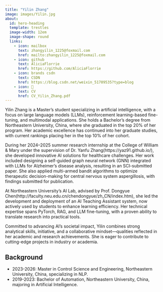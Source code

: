```yaml
---
title: "Yilin Zhang"
image: images/Yilin.jpg
about:
  id: hero-heading
  template: trestles
  image-width: 12em
  image-shape: round
  links:
    - icon: mailbox
      text: zhangyilin_1225@foxmail.com
      href: mailto:zhangyilin_1225@foxmail.com
    - icon: github
      text: AliciaFlorrie
      href: https://github.com/AliciaFlorrie
    - icon: brands csdn
      text: CSDN
      href: https://blog.csdn.net/weixin_51709535?type=blog
    - icon: 📝
      text: CV
      href: CV_Yilin_Zhang.pdf  
---
```


::: {#hero-heading}

Yilin Zhang is a Master’s student specializing in artificial intelligence, with a focus on large language models (LLMs), reinforcement learning-based fine-tuning, and multimodal applications. She holds a Bachelor’s degree from Northeastern University, China, where she graduated in the top 20% of her program. Her academic excellence has continued into her graduate studies, with current rankings placing her in the top 10% of her cohort.

During her 2024–2025 summer research internship at the College of William & Mary under the supervision of Dr. Yanfu Zhang(https://yaz91.github.io/), she developed innovative AI solutions for healthcare challenges. Her work included designing a self-guided graph neural network (GNN) integrated with LLMs for Alzheimer’s disease analysis, resulting in an SCI-submitted paper. She also applied multi-armed bandit algorithms to optimize therapeutic decision-making for central nervous system aspergillosis, with findings submitted for publication.

At Northeastern University’s AI Lab, advised by Prof. Dongyue Chen(http://faculty.neu.edu.cn/chendongyue/zh_CN/index.htm), she led the development and deployment of an AI Teaching Assistant system, now actively used by students to enhance learning efficiency. Her technical expertise spans PyTorch, RAG, and LLM fine-tuning, with a proven ability to translate research into practical tools.

Committed to advancing AI’s societal impact, Yilin combines strong analytical skills, initiative, and a collaborative mindset—qualities reflected in her academic and research achievements. She is eager to contribute to cutting-edge projects in industry or academia.

## Background

- 2023-2026: Master in Control Science and Engineering, Northeastern University, China, specializing in NLP.
- 2019-2023: Bachelor of Automation, Northeastern University, China, majoring in Artificial Intelligence.

:::
